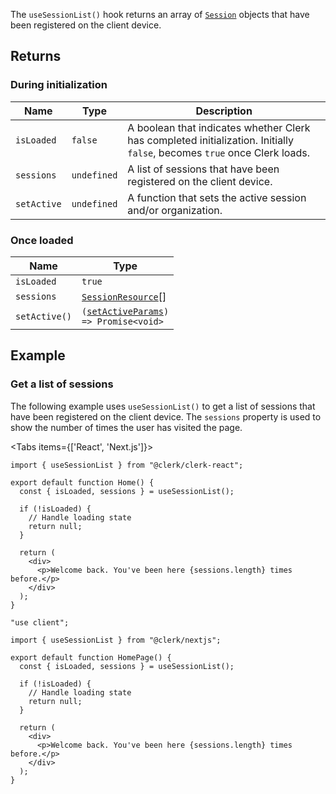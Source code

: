 The `useSessionList()` hook returns an array of [`Session`](/docs/references/javascript/session) objects that have been registered on the client device.

## Returns

### During initialization

| Name        | Type        | Description                                                                                                              |
| ----------- | ----------- | ------------------------------------------------------------------------------------------------------------------------ |
| `isLoaded`  | `false`     | A boolean that indicates whether Clerk has completed initialization. Initially `false`, becomes `true` once Clerk loads. |
| `sessions`  | `undefined` | A list of sessions that have been registered on the client device.                                                       |
| `setActive` | `undefined` | A function that sets the active session and/or organization.                                                             |

### Once loaded

| Name          | Type                                                                                                     |
| ------------- | -------------------------------------------------------------------------------------------------------- |
| `isLoaded`    | `true`                                                                                                   |
| `sessions`    | [`SessionResource`](/docs/references/javascript/session)[]                                               |
| `setActive()` | <code>([setActiveParams](/docs/references/javascript/types/set-active-params)) => Promise\<void\></code> |

## Example

### Get a list of sessions

The following example uses `useSessionList()` to get a list of sessions that have been registered on the client device. The `sessions` property is used to show the number of times the user has visited the page.

<Tabs items={['React', 'Next.js']}>
<Tab>

```tsx {{ filename: 'src/Home.tsx' }}
import { useSessionList } from "@clerk/clerk-react";

export default function Home() {
  const { isLoaded, sessions } = useSessionList();

  if (!isLoaded) {
    // Handle loading state
    return null;
  }

  return (
    <div>
      <p>Welcome back. You've been here {sessions.length} times before.</p>
    </div>
  );
}
```

</Tab>
<Tab>

```tsx {{ filename: 'app/page.tsx' }}
"use client";

import { useSessionList } from "@clerk/nextjs";

export default function HomePage() {
  const { isLoaded, sessions } = useSessionList();

  if (!isLoaded) {
    // Handle loading state
    return null;
  }

  return (
    <div>
      <p>Welcome back. You've been here {sessions.length} times before.</p>
    </div>
  );
}
```

</Tab>
</Tabs>
